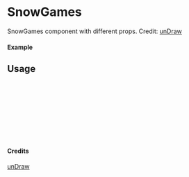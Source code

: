 
<Meta of={SnowGames} title="unDraw/SnowGames" />

# SnowGames

SnowGames component with different props.
Credit: [unDraw](https://undraw.co/illustrations)

#### Example

<Canvas of={SnowGames.Primary} />

## Usage

```ts
import { SnowGames } from "yadl-ui";

const Example = () => {
  return (
      <SnowGames />
  );
};

export default Example;
```

#### Credits
[unDraw](https://undraw.co/illustrations)
